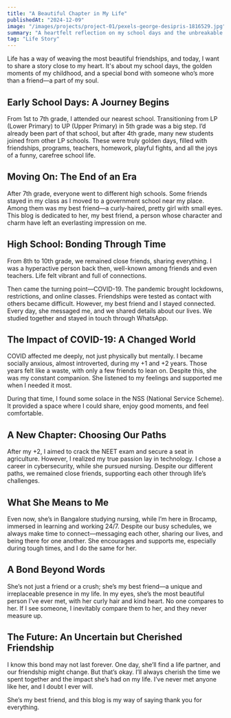 ```yaml
---
title: "A Beautiful Chapter in My Life"
publishedAt: "2024-12-09"
image: "/images/projects/project-01/pexels-george-desipris-1816529.jpg"
summary: "A heartfelt reflection on my school days and the unbreakable bond with my best friend, who continues to inspire and support me through all of life's moments."
tag: "Life Story"
---
```


Life has a way of weaving the most beautiful friendships, and today, I want to share a story close to my heart. It's about my school days, the golden moments of my childhood, and a special bond with someone who’s more than a friend—a part of my soul.

## Early School Days: A Journey Begins

From 1st to 7th grade, I attended our nearest school. Transitioning from LP (Lower Primary) to UP (Upper Primary) in 5th grade was a big step. I’d already been part of that school, but after 4th grade, many new students joined from other LP schools. These were truly golden days, filled with friendships, programs, teachers, homework, playful fights, and all the joys of a funny, carefree school life.

## Moving On: The End of an Era

After 7th grade, everyone went to different high schools. Some friends stayed in my class as I moved to a government school near my place. Among them was my best friend—a curly-haired, pretty girl with small eyes. This blog is dedicated to her, my best friend, a person whose character and charm have left an everlasting impression on me.

## High School: Bonding Through Time

From 8th to 10th grade, we remained close friends, sharing everything. I was a hyperactive person back then, well-known among friends and even teachers. Life felt vibrant and full of connections.

Then came the turning point—COVID-19. The pandemic brought lockdowns, restrictions, and online classes. Friendships were tested as contact with others became difficult. However, my best friend and I stayed connected. Every day, she messaged me, and we shared details about our lives. We studied together and stayed in touch through WhatsApp.

## The Impact of COVID-19: A Changed World

COVID affected me deeply, not just physically but mentally. I became socially anxious, almost introverted, during my +1 and +2 years. Those years felt like a waste, with only a few friends to lean on. Despite this, she was my constant companion. She listened to my feelings and supported me when I needed it most.

During that time, I found some solace in the NSS (National Service Scheme). It provided a space where I could share, enjoy good moments, and feel comfortable.

## A New Chapter: Choosing Our Paths

After my +2, I aimed to crack the NEET exam and secure a seat in agriculture. However, I realized my true passion lay in technology. I chose a career in cybersecurity, while she pursued nursing. Despite our different paths, we remained close friends, supporting each other through life’s challenges.

## What She Means to Me

Even now, she’s in Bangalore studying nursing, while I’m here in Brocamp, immersed in learning and working 24/7. Despite our busy schedules, we always make time to connect—messaging each other, sharing our lives, and being there for one another. She encourages and supports me, especially during tough times, and I do the same for her.

## A Bond Beyond Words

She’s not just a friend or a crush; she’s my best friend—a unique and irreplaceable presence in my life. In my eyes, she’s the most beautiful person I’ve ever met, with her curly hair and kind heart. No one compares to her. If I see someone, I inevitably compare them to her, and they never measure up.

## The Future: An Uncertain but Cherished Friendship

I know this bond may not last forever. One day, she’ll find a life partner, and our friendship might change. But that’s okay. I’ll always cherish the time we spent together and the impact she’s had on my life. I’ve never met anyone like her, and I doubt I ever will.

She’s my best friend, and this blog is my way of saying thank you for everything.
